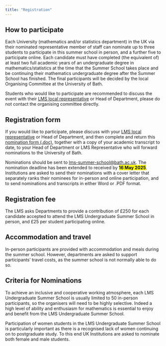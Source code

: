 ```yaml
---
title: "Registration"
---
```


## How to participate

<!-- Participants will be students on UK mathematics programmes who are entering their final year of study in autumn 2025. Students will be nominated by their home department via their nominated representative member of staff. -->


Each University (mathematics and/or statistics department) in the UK via their nominated representative member of staff can nominate up to three students to participate in this summer school in person, and a further five to participate online. 
Each candidate must have completed (the equivalent of) at least two full academic years of an undergraduate degree in mathematics/statistics at the time that the Summer School takes place and be continuing their mathematics undergraduate degree after the Summer School has finished. The final participants will be decided by the local Organising Committee at the University of Bath. 

Students who would like to participate are recommended to discuss the event with their [LMS local representative](https://www.lms.ac.uk/membership/lms-representatives) or Head of Department, please do not contact the organising committee directly.

## Registration form

If you would like to participate, please discuss with your [LMS local representative](https://www.lms.ac.uk/membership/lms-representatives) or Head of Department, and then complete and return this [nomination form (.doc)](Summer School Nomination Form 2025.doc), together with a copy of your academic transcript to date, to your Head of Department or LMS Representative who will forward nominations to the University of Bath.

Nominations should be sent to [lms-summer-school@bath.ac.uk](mailto:lms-summer-school@bath.ac.uk). The nomination deadline has been extended to received by [**16 May 2025**]{.mark}. Institutions are asked to send their nominations with a cover letter that separately ranks their nominees for in-person and online participation, and to send nominations and transcripts in either Word or .PDF format.

## Registration fee 

The LMS asks Departments to provide a contribution of £250 for each candidate accepted to attend the LMS Undergraduate Summer School in person, and £25 per student participating online.

## Accommodation and travel

In-person participants are provided with accommodation and meals during the summer school. However, departments are asked to support participants' travel costs, as the summer school is not normally able to do so.

## Criteria for Nominations

To achieve an inclusive and cooperative working atmosphere, each LMS Undergraduate Summer School is usually limited to 50 in-person participants, so the organisers will need to be highly selective.  Indeed a high level of ability and enthusiasm for mathematics is essential to enjoy and benefit from the LMS Undergraduate Summer School.
 
Participation of women students in the LMS Undergraduate Summer School is particularly important as there is a recognised lack of women continuing on to postgraduate study.  To this end UK Institutions are asked to nominate both female and male students. 
